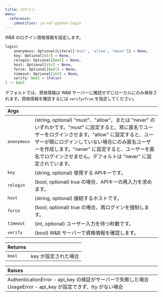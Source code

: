 ```yaml
---
title: ログイン
menu:
  reference:
    identifier: ja-ref-python-login
---
```


<Card title="View the source code" href="https://www.github.com/wandb/wandb/tree/637bddf198525810add5804059001b1b319d6ad1/wandb/sdk/wandb_login.py#L40-L84" icon="github"/>

W&B のログイン資格情報を設定します。

```python
login(
    anonymous: Optional[Literal['must', 'allow', 'never']] = None,
    key: Optional[str] = None,
    relogin: Optional[bool] = None,
    host: Optional[str] = None,
    force: Optional[bool] = None,
    timeout: Optional[int] = None,
    verify: bool = (False)
) -> bool
```

デフォルトでは、資格情報は W&B サーバーに確認せずにローカルにのみ保存されます。資格情報を確認するには `verify=True` を指定してください。

| Args |  |
| :--- | :--- |
|  `anonymous` |  (string, optional) "must"、"allow"、または "never" のいずれかです。"must" に設定すると、常に匿名でユーザーをログインさせます。"allow" に設定すると、ユーザーが既にログインしていない場合にのみ匿名ユーザーを作成します。"never" に設定すると、ユーザーを匿名でログインさせません。デフォルトは "never" に設定されています。 |
|  `key` |  (string, optional) 使用する APIキーです。 |
|  `relogin` |  (bool, optional) true の場合、APIキーの再入力を求めます。 |
|  `host` |  (string, optional) 接続するホストです。 |
|  `force` |  (bool, optional) true の場合、再ログインを強制します。 |
|  `timeout` |  (int, optional) ユーザー入力を待つ秒数です。 |
|  `verify` |  (bool) W&B サーバーで資格情報を確認します。 |

| Returns |  |
| :--- | :--- |
|  `bool` |  key が設定された場合 |

| Raises |  |
| :--- | :--- |
|  AuthenticationError - api_key の検証がサーバーで失敗した場合 UsageError - api_key が設定できず、tty がない場合 |